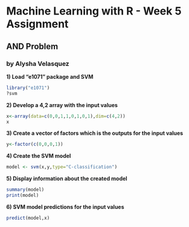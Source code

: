 # Machine Learning with R - Week 5 Assignment 
## AND Problem
### by Alysha Velasquez


**1) Load "e1071" package and SVM**

```r
library("e1071")
?svm
```

**2) Develop a 4,2 array with the input values**

```r
x<-array(data=c(0,0,1,1,0,1,0,1),dim=c(4,2))
x
```

**3) Create a vector of factors which is the outputs for the input values**
```r
y<-factor(c(0,0,0,1))
```

**4) Create the SVM model**
```r
model <- svm(x,y,type="C-classification")
```

**5) Display information about the created model**
```r
summary(model)
print(model)
```

**6) SVM model predictions for the input values**
```r
predict(model,x)
```